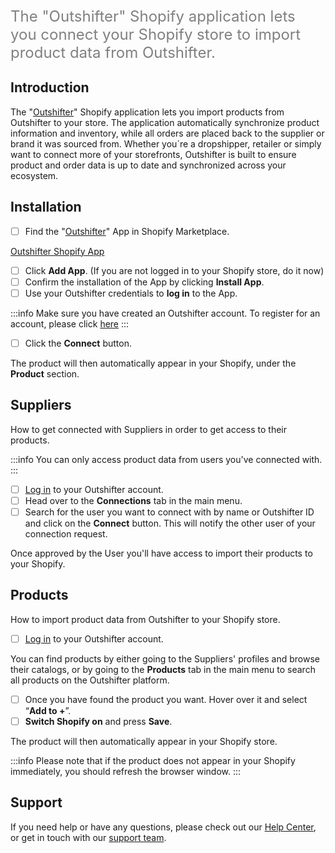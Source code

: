 <font color="grey" size="5">

The "Outshifter" Shopify application lets you connect your Shopify store to import product data  from Outshifter.

</font>

## Introduction

The "[Outshifter](https://apps.shopify.com/outshifter?)" Shopify application lets you import products from Outshifter to your store. The application automatically synchronize product information and inventory, while all orders are placed back to the supplier or brand it was sourced from. Whether you´re a dropshipper, retailer or simply want to connect more of your storefronts, Outshifter is built to ensure product and order data is up to date and synchronized across your ecosystem.

## Installation

- [ ] Find the "[Outshifter](https://apps.shopify.com/outshifter?)" App in Shopify Marketplace.

<div class="homepage-section two-cols">
 <div class="section-content"> 
  <a class="homepage-card2" >
  <div class="card-content">
  <a href="https://apps.shopify.com/outshifter?">Outshifter Shopify App</a>
  </div>
  </a>
 </div>
</div>

- [ ] Click **Add App**. (If you are not logged in to your Shopify store, do it now)
- [ ] Confirm the installation of the App by clicking **Install App**.
- [ ] Use your Outshifter credentials to **log in** to the App.

:::info
Make sure you have created an Outshifter account. To register for an account, please click [here](https://app.outshifter.com/register)
:::

- [ ] Click the **Connect** button.

The product will then automatically appear in your Shopify, under the **Product** section.

## Suppliers

How to get connected with Suppliers in order to get access to their products.

:::info
You can only access product data from users you've connected with.
:::

- [ ] [Log in](https://app.outshifter.com/login) to your Outshifter account.
- [ ] Head over to the **Connections** tab in the main menu.
- [ ] Search for the user you want to connect with by name or Outshifter ID and click on the **Connect** button. This will notify the other user of your connection request.

Once approved by the User you'll have access to import their products to your Shopify.

## Products

How to import product data from Outshifter to your Shopify store.

- [ ] [Log in](https://app.outshifter.com/login) to your Outshifter account.

You can find products by either going to the Suppliers' profiles and browse their catalogs, or by going to the **Products** tab in the main menu to search all products on the Outshifter platform.

- [ ] Once you have found the product you want. Hover over it and select “**Add to +**”.
- [ ] **Switch Shopify on** and press **Save**.

The product will then automatically appear in your Shopify store. 

:::info
Please note that if the product does not appear in your Shopify immediately, you should refresh the browser window.
:::

## Support

If you need help or have any questions, please check out our [Help Center](http://help-center.outshifter.com/en/), or get in touch with our [support team](https://outshifter.typeform.com/to/as0nILBN).

